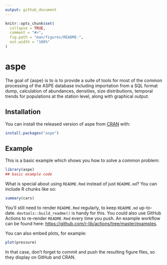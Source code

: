 ---
output: github_document
---

<!-- README.md is generated from README.Rmd. Please edit that file -->

```{r, include = FALSE}
knitr::opts_chunk$set(
  collapse = TRUE,
  comment = "#>",
  fig.path = "man/figures/README-",
  out.width = "100%"
)
```

# aspe

The goal of {aspe} is to is to provide a suite of tools for most of the common processing of the ASPE database including importation from a SQL format dump, calculation of abundances, densities, size distributions, temporal trends for populations at the station level, along with graphical output.



## Installation

You can install the released version of aspe from [CRAN](https://CRAN.R-project.org) with:

``` r
install.packages("aspe")
```

## Example

This is a basic example which shows you how to solve a common problem:

```{r example}
library(aspe)
## basic example code
```

What is special about using `README.Rmd` instead of just `README.md`? You can include R chunks like so:

```{r cars}
summary(cars)
```

You'll still need to render `README.Rmd` regularly, to keep `README.md` up-to-date. `devtools::build_readme()` is handy for this. You could also use GitHub Actions to re-render `README.Rmd` every time you push. An example workflow can be found here: <https://github.com/r-lib/actions/tree/master/examples>.

You can also embed plots, for example:

```{r pressure, echo = FALSE}
plot(pressure)
```

In that case, don't forget to commit and push the resulting figure files, so they display on GitHub and CRAN.

